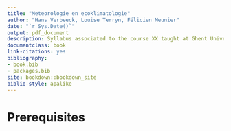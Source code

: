 ```yaml
--- 
title: "Meteorologie en ecoklimatologie"
author: "Hans Verbeeck, Louise Terryn, Félicien Meunier"
date: "`r Sys.Date()`"
output: pdf_document
description: Syllabus associated to the course XX taught at Ghent University
documentclass: book
link-citations: yes
bibliography:
- book.bib
- packages.bib
site: bookdown::bookdown_site
biblio-style: apalike
---
```


# Prerequisites {-}
